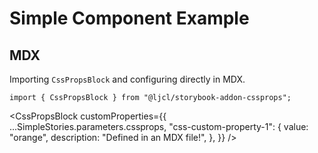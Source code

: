 
<Meta title="Simple Component/MDX" />

# Simple Component Example

## MDX

Importing `CssPropsBlock` and configuring directly in MDX.

```tsx
import { CssPropsBlock } from "@ljcl/storybook-addon-cssprops";
```

<CssPropsBlock
  customProperties={{
    ...SimpleStories.parameters.cssprops,
    "css-custom-property-1": {
      value: "orange",
      description: "Defined in an MDX file!",
    },
  }}
/>

<Canvas>
  <Story id="simple-component-csf--default-story" />
</Canvas>

<Canvas>
  <Story id="simple-component-csf--secondary-story" />
</Canvas>
